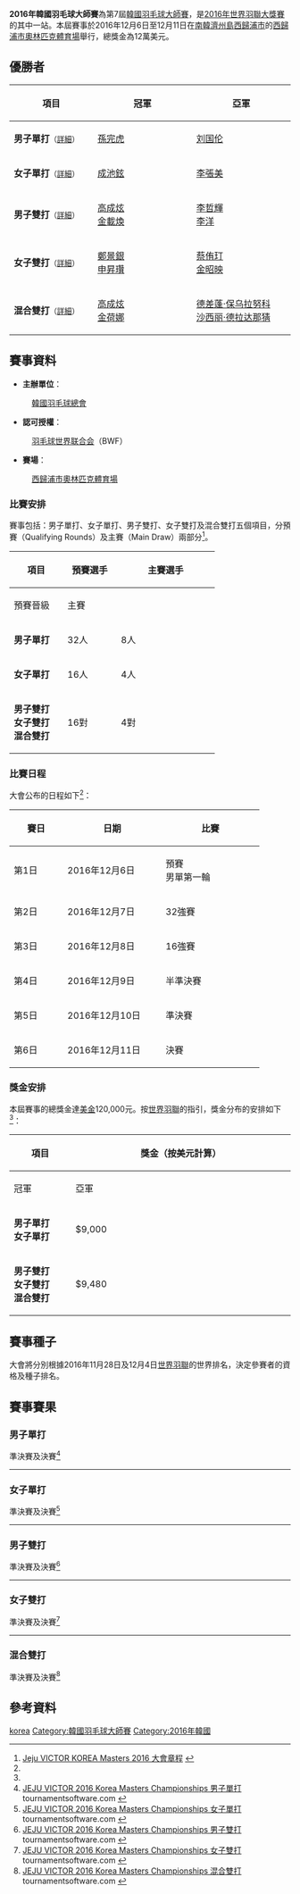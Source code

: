 {{noteTA|G1=Badminton}}
{{infobox badminton event
|name           = 2016年韓國羽毛球大師賽
|image          = 
|size           = 
|caption        =
|dates          = 2016年12月6日－12月11日
|number_edition = 第7屆
|level          = 3A
|prize_money    = 12萬美元
|location       = {{KOR}}[[濟州島|濟州島]][[西歸浦市|西歸浦市]]
|venue          = [[西歸浦市奧林匹克體育場|西歸浦市奧林匹克體育場]]
|previous       = 2015年韓國羽毛球大師賽
|next           = 2017年韓國羽毛球大師賽
}}
'''2016年韓國羽毛球大師賽'''為第7屆[[韓國羽毛球大師賽|韓國羽毛球大師賽]]，是[[2016年世界羽聯大獎賽|2016年世界羽聯大獎賽]]的其中一站。本屆賽事於2016年12月6日至12月11日在[[南韓|南韓]][[濟州島|濟州島]][[西歸浦市|西歸浦市]]的[[西歸浦市奧林匹克體育場|西歸浦市奧林匹克體育場]]舉行，總獎金為12萬美元。

== 優勝者 ==
{| class=wikitable style="font-size:small"
!width="200"|項目
!width="250"|冠軍
!width="250"|亞軍
|-
|'''男子單打'''<small>（[[#男子單打|詳細]]）</small>
|{{flagicon|KOR}} [[孫完虎|孫完虎]]
|{{flagicon|MAS}} [[刘国伦|刘国伦]]
|-
|'''女子單打'''<small>（[[#女子單打|詳細]]）</small>
|{{flagicon|KOR}} [[成池鉉|成池鉉]]
|{{flagicon|KOR}} [[李張美|李張美]]
|-
|'''男子雙打'''<small>（[[#男子雙打|詳細]]）</small>
|{{flagicon|KOR}} [[高成炫|高成炫]]<br/>{{flagicon|KOR}} [[金載煥|金載煥]]
|{{flagicon|TPE}} [[李哲輝|李哲輝]]<br/>{{flagicon|TPE}} [[李洋_(羽毛球運動員)|李洋]]
|-
|'''女子雙打'''<small>（[[#女子雙打|詳細]]）</small>
|{{flagicon|KOR}} [[鄭景銀|鄭景銀]]<br/>{{flagicon|KOR}} [[申昇瓚|申昇瓚]]
|{{flagicon|KOR}} [[蔡侑玎|蔡侑玎]]<br/>{{flagicon|KOR}} [[金昭映|金昭映]]
|-
|'''混合雙打'''<small>（[[#混合雙打|詳細]]）</small>
|{{flagicon|KOR}} [[高成炫|高成炫]]<br/>{{flagicon|KOR}} [[金荷娜_(羽毛球運動員)|金荷娜]]
|{{flagicon|THA}} [[德差蓬·保乌拉努科|德差蓬·保乌拉努科]]<br/>{{flagicon|THA}} [[沙西丽·德拉达那猜|沙西丽·德拉达那猜]]
|}

==賽事資料==
*'''主辦單位'''：
:[[韓國羽毛球總會|韓國羽毛球總會]]

*'''認可授權'''：
:[[羽毛球世界联合会|羽毛球世界联合会]]（BWF）

*'''賽場'''：
:[[西歸浦市奧林匹克體育場|西歸浦市奧林匹克體育場]]

===比賽安排===
賽事包括：男子單打、女子單打、男子雙打、女子雙打及混合雙打五個項目，分預賽（Qualifying Rounds）及主賽（Main Draw）兩部分<ref name="Prospectus">[http://system.bwfbadminton.com/uploads/2016/10/19/JEJU%20VICTOR%20Korea%20Masters%202016%20-%20Prospectus%20-%20FINAL.pdf Jeju VICTOR KOREA Masters 2016 大會章程] {{Wayback|url=http://system.bwfbadminton.com/uploads/2016/10/19/JEJU%20VICTOR%20Korea%20Masters%202016%20-%20Prospectus%20-%20FINAL.pdf |date=20161220180427 }}{{en}}</ref>。
{| class=wikitable style="text-align:center; font-size:small" 
!rowspan="2" width="80"|項目
!rowspan="2" width="80"|預賽選手
!colspan="2" width="160"|主賽選手
|-
!width="80"|預賽晉級
!width="80"|主賽
|-
|'''男子單打'''
|32人||8人||56人
|-
|'''女子單打'''
|16人||4人||28人
|-
|'''男子雙打'''<br/>'''女子雙打'''<br/>'''混合雙打'''
|16對||4對||28對
|}

===比賽日程===
大會公布的日程如下<ref name="Prospectus"/>：
{| class=wikitable style="text-align:center; font-size:small" 
!width="80"|賽日
!width="160"|日期
!width="160"|比賽
|-
|第1日||2016年12月6日||預賽<br/>男單第一輪  
|- 
|第2日||2016年12月7日||32強賽
|-
|第3日||2016年12月8日||16強賽
|-
|第4日||2016年12月9日||半準決賽
|-
|第5日||2016年12月10日||準決賽
|-
|第6日||2016年12月11日||決賽
|}

=== 獎金安排 ===
本屆賽事的總獎金達[[美元|美金]]120,000元。按[[世界羽聯|世界羽聯]]的指引，獎金分布的安排如下<ref name="Prospectus"/>：
{| class=wikitable style="text-align:center; font-size:small" 
!rowspan="2" width="100"|項目
!colspan="5" width="400"|獎金（按美元計算）
|-
!width="80"|冠軍
!width="80"|亞軍
!width="80"|準決賽
!width="80"|半準決賽
!width="80"|十六強
|-
|'''男子單打'''<br/>'''女子單打'''
|$9,000||$4,560||$1,740||$720||$420
|-
|'''男子雙打'''<br/>'''女子雙打'''<br/>'''混合雙打'''
|$9,480||$4,560||$1,680||$870||$450
|}

==賽事種子==
大會將分別根據2016年11月28日及12月4日[[世界羽聯|世界羽聯]]的世界排名，決定參賽者的資格及種子排名。

== 賽事賽果 ==
=== 男子單打 ===
;準決賽及決賽<ref name="MS">[http://bwf.tournamentsoftware.com/sport/draw.aspx?id=A347FB40-3FF9-46EC-9F99-E782E68E37F5&draw=1 JEJU VICTOR 2016 Korea Masters Championships 男子單打] tournamentsoftware.com {{en}}</ref>
{{4TeamBracket-Tennis3-v2
| team-width=200
| RD1-seed1=1
| RD1-team1='''{{flagicon|KOR}} [[孫完虎|孫完虎]]
| RD1-score1-1='''23
| RD1-score1-2='''16
| RD1-score1-3=
| RD1-seed2=
| RD1-team2={{flagicon|IND}} [[卡夏普·帕鲁帕利|卡夏普·帕鲁帕利]]
| RD1-score2-1=21
| RD1-score2-2=16
| RD1-score2-3=

| RD1-seed3=
| RD1-team3='''{{flagicon|MAS}} [[刘国伦|刘国伦]]
| RD1-score3-1='''21
| RD1-score3-2='''21
| RD1-score3-3=
| RD1-seed4=
| RD1-team4={{flagicon|TPE}} [[陳俊維|陳俊維]]
| RD1-score4-1=13
| RD1-score4-2=7
| RD1-score4-3=

| RD2-seed1=1
| RD2-team1='''{{flagicon|KOR}} [[孫完虎|孫完虎]]
| RD2-score1-1='''21
| RD2-score1-2='''21
| RD2-score1-3=
| RD2-seed2=
| RD2-team2={{flagicon|MAS}} [[刘国伦|刘国伦]]
| RD2-score2-1=13
| RD2-score2-2=16
| RD2-score2-3=
}}
----

=== 女子單打 ===
;準決賽及決賽<ref name="WS">[http://bwf.tournamentsoftware.com/sport/draw.aspx?id=A347FB40-3FF9-46EC-9F99-E782E68E37F5&draw=3 JEJU VICTOR 2016 Korea Masters Championships 女子單打] {{Wayback|url=http://bwf.tournamentsoftware.com/sport/draw.aspx?id=A347FB40-3FF9-46EC-9F99-E782E68E37F5&draw=3 |date=20210429024953 }} tournamentsoftware.com {{en}}</ref>
{{4TeamBracket-Tennis3-v2
| team-width=200
| RD1-seed1=1
| RD1-team1='''{{flagicon|KOR}} [[成池鉉|成池鉉]]
| RD1-score1-1='''21
| RD1-score1-2='''21
| RD1-score1-3=
| RD1-seed2=
| RD1-team2={{flagicon|KOR}} [[金佳恩_(羽毛球运动员)|金佳恩]]
| RD1-score2-1=13
| RD1-score2-2=8
| RD1-score2-3=

| RD1-seed3=
| RD1-team3='''{{flagicon|KOR}} [[李張美|李張美]]
| RD1-score3-1='''21
| RD1-score3-2='''21
| RD1-score3-3=
| RD1-seed4=
| RD1-team4={{flagicon|JPN}} [[仁平菜月|仁平菜月]]
| RD1-score4-1=14
| RD1-score4-2=16
| RD1-score4-3=

| RD2-seed1=1
| RD2-team1='''{{flagicon|KOR}} [[成池鉉|成池鉉]]
| RD2-score1-1='''21
| RD2-score1-2='''21
| RD2-score1-3=
| RD2-seed2=
| RD2-team2={{flagicon|KOR}} [[李張美|李張美]]
| RD2-score2-1=8
| RD2-score2-2=10
| RD2-score2-3=
}}
----

=== 男子雙打 ===
;準決賽及決賽<ref name="MD">[http://bwf.tournamentsoftware.com/sport/draw.aspx?id=A347FB40-3FF9-46EC-9F99-E782E68E37F5&draw=10 JEJU VICTOR 2016 Korea Masters Championships 男子雙打] {{Wayback|url=http://bwf.tournamentsoftware.com/sport/draw.aspx?id=A347FB40-3FF9-46EC-9F99-E782E68E37F5&draw=10 |date=20191214132729 }} tournamentsoftware.com {{en}}</ref>
{{4TeamBracket-Tennis3-v2
| team-width=200
| RD1-seed1=1
| RD1-team1='''{{flagicon|TPE}} [[李哲輝|李哲輝]]<br/> {{flagicon|TPE}} [[李洋_(羽毛球運動員)|李洋]]
| RD1-score1-1=14
| RD1-score1-2='''21
| RD1-score1-3='''21
| RD1-seed2=
| RD1-team2={{flagicon|KOR}} [[鄭義錫|鄭義錫]]<br/> {{flagicon|KOR}} [[金德永|金德永]]
| RD1-score2-1='''21
| RD1-score2-2=10
| RD1-score2-3=17

| RD1-seed3=6
| RD1-team3={{flagicon|TPE}} [[盧敬堯|盧敬堯]]<br/> {{flagicon|TPE}} [[楊博涵|楊博涵]]
| RD1-score3-1=16
| RD1-score3-2=16
| RD1-score3-3=
| RD1-seed4=
| RD1-team4='''{{flagicon|KOR}} [[金載煥|金載煥]]<br/> {{flagicon|KOR}} [[高成炫|高成炫]]
| RD1-score4-1='''21
| RD1-score4-2='''21
| RD1-score4-3=

| RD2-seed1=1
| RD2-team1={{flagicon|TPE}} [[李哲輝|李哲輝]]<br/> {{flagicon|TPE}} [[李洋_(羽毛球運動員)|李洋]]
| RD2-score1-1=19
| RD2-score1-2=18
| RD2-score1-3=
| RD2-seed2=
| RD2-team2='''{{flagicon|KOR}} [[金載煥|金載煥]]<br/> {{flagicon|KOR}} [[高成炫|高成炫]]
| RD2-score2-1='''21
| RD2-score2-2='''21
| RD2-score2-3=
}}
----

=== 女子雙打 ===
;準決賽及決賽<ref name="WD">[http://bwf.tournamentsoftware.com/sport/draw.aspx?id=A347FB40-3FF9-46EC-9F99-E782E68E37F5&draw=12 JEJU VICTOR 2016 Korea Masters Championships 女子雙打] {{Wayback|url=http://bwf.tournamentsoftware.com/sport/draw.aspx?id=A347FB40-3FF9-46EC-9F99-E782E68E37F5&draw=12 |date=20191215133657 }} tournamentsoftware.com {{en}}</ref>
{{4TeamBracket-Tennis3-v2
| team-width=200
| RD1-seed1=1
| RD1-team1='''{{flagicon|KOR}} [[鄭景銀|鄭景銀]]<br/> {{flagicon|KOR}} [[申昇瓚|申昇瓚]]
| RD1-score1-1='''21
| RD1-score1-2='''21
| RD1-score1-3=
| RD1-seed2=
| RD1-team2={{flagicon|JPN}} [[櫻本絢子|櫻本絢子]]<br/> {{flagicon|JPN}} [[高畑祐紀子|高畑祐紀子]]
| RD1-score2-1=12
| RD1-score2-2=17
| RD1-score2-3=

| RD1-seed3=7
| RD1-team3={{flagicon|KOR}} [[金慧麟|金慧麟]]<br/> {{flagicon|KOR}} [[柳海媛|柳海媛]]
| RD1-score3-1=16
| RD1-score3-2=15
| RD1-score3-3=
| RD1-seed4=6
| RD1-team4='''{{flagicon|KOR}} [[蔡侑玎|蔡侑玎]]<br/> {{flagicon|KOR}} [[金昭映|金昭映]]
| RD1-score4-1='''21
| RD1-score4-2='''21
| RD1-score4-3=

| RD2-seed1=1
| RD2-team1='''{{flagicon|KOR}} [[鄭景銀|鄭景銀]]<br/> {{flagicon|KOR}} [[申昇瓚|申昇瓚]]
| RD2-score1-1='''21
| RD2-score1-2='''21
| RD2-score1-3=
| RD2-seed2=6
| RD2-team2={{flagicon|KOR}} [[蔡侑玎|蔡侑玎]]<br/> {{flagicon|KOR}} [[金昭映|金昭映]]
| RD2-score2-1=14
| RD2-score2-2=14
| RD2-score2-3=
}}
----

=== 混合雙打 ===
;準決賽及決賽<ref name="XD">[http://bwf.tournamentsoftware.com/sport/draw.aspx?id=A347FB40-3FF9-46EC-9F99-E782E68E37F5&draw=9 JEJU VICTOR 2016 Korea Masters Championships 混合雙打] {{Wayback|url=http://bwf.tournamentsoftware.com/sport/draw.aspx?id=A347FB40-3FF9-46EC-9F99-E782E68E37F5&draw=9 |date=20191214172133 }} tournamentsoftware.com {{en}}</ref>
{{4TeamBracket-Tennis3-v2
| team-width=200
| RD1-seed1=1
| RD1-team1='''{{flagicon|KOR}} [[高成炫|高成炫]]<br/> {{flagicon|KOR}} [[金荷娜_(羽毛球運動員)|金荷娜]]
| RD1-score1-1='''21
| RD1-score1-2=17
| RD1-score1-3='''21
| RD1-seed2=3
| RD1-team2={{flagicon|SIN}} [[许永凯|许永凯]]<br/> {{flagicon|SIN}} [[陈薇涵|陈薇涵]]
| RD1-score2-1=14
| RD1-score2-2='''21
| RD1-score2-3=7

| RD1-seed3=
| RD1-team3={{flagicon|KOR}} [[催率圭|催率圭]]<br/> {{flagicon|KOR}} [[蔡侑玎|蔡侑玎]]
| RD1-score3-1=14
| RD1-score3-2=14
| RD1-score3-3=
| RD1-seed4=2
| RD1-team4='''{{flagicon|THA}} [[德差蓬·保乌拉努科|德差蓬·保乌拉努科]]<br/> {{flagicon|THA}} [[沙西丽·德拉达那猜|沙西丽·德拉达那猜]]
| RD1-score4-1='''21
| RD1-score4-2='''21
| RD1-score4-3=

| RD2-seed1=1
| RD2-team1='''{{flagicon|KOR}} [[高成炫|高成炫]]<br/> {{flagicon|KOR}} [[金荷娜_(羽毛球運動員)|金荷娜]]
| RD2-score1-1='''21
| RD2-score1-2='''21
| RD2-score1-3=
| RD2-seed2=2
| RD2-team2={{flagicon|THA}} [[德差蓬·保乌拉努科|德差蓬·保乌拉努科]]<br/> {{flagicon|THA}} [[沙西丽·德拉达那猜|沙西丽·德拉达那猜]]
| RD2-score2-1=19
| RD2-score2-2=16
| RD2-score2-3=
}}

== 參考資料 ==
{{Reflist}}

{{2016年世界羽聯大獎賽}}

[[Category:2016年世界羽聯大獎賽|korea]]
[[Category:韓國羽毛球大師賽|Category:韓國羽毛球大師賽]]
[[Category:2016年韓國|Category:2016年韓國]]